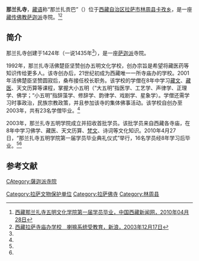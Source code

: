 {{Infobox Tibetan Buddhist monastery
|name = 那兰扎寺
|image =
|image size = 250px
|alt = 
|caption = 
|t=
|w=na len dra dgon pa
|to = 
|ipa={{IPA|}}
|z=
|thdl=
|e=
|tc=那蘭扎寺
|s=那兰扎寺
|p=
|m=
|k=
|pushpin_map = 
|latd =  | latm =  | lats =  | latNS = 
|longd=  | longm= | longs =| longEW = 
|iso_region = 
|map_caption = 
|mapsize = 
|location_country = 中国
|location = {{CHN}}[[西藏自治区|西藏自治区]][[拉萨市|拉萨市]][[林周县|林周县]]
|coordinates_display =
|founded_by = 
|date_founded =
|date_renovated =
|sect = [[萨迦派|萨迦派]]
|mather =
|children =
|dedicated_to = 
|tulku =
|head_lama = 
|head_mgh =
|no._of_monks = 
|architecture = 
|festivals =
|footnotes = 
}}
{{文物保护单位
| 级别 = 省级
| 省区市 = 西藏自治区
| 图片 = 
| 名称 = 那兰扎寺
| 编号 = 4-20
| 分类 = 古建筑
| 时代 = 公元1424年
| 所在 = [[拉萨市|拉萨市]][[林周县|林周县]][[卡孜乡|卡仔乡]]
| 登录 = 2007年5月22日
}}

'''那兰扎寺'''，[[藏语|藏语]]称“那兰扎贡巴”（{{bo|z=|w=na len dra dgon pa}}）位于[[西藏自治区|西藏自治区]][[拉萨市|拉萨市]][[林周县|林周县]][[卡孜乡|卡孜乡]]，是一座[[藏传佛教|藏传佛教]][[萨迦派|萨迦派]]寺院。<ref name=zgxzxww>[http://www.chinatibetnews.com/xizang/2010-04/28/content_453153.htm 西藏那兰扎寺五明文化学院第一届学员毕业，中国西藏新闻网，2010年04月28日]{{dead link|date=2018年4月 |bot=InternetArchiveBot |fix-attempted=yes }}</ref><ref name=sina>[http://news.sina.com.cn/o/2003-12-17/10331362648s.shtml 西藏拉萨寺庙办学校　喇嘛系统受教育，新浪，2003年12月17日]</ref>

==简介==
那兰扎寺创建于1424年（一说1435年<ref name=zgxzxww/>），是一座[[萨迦派|萨迦派]]寺院。

1992年，那兰扎寺活佛楚臣坚赞创办五明文化学校，创办宗旨是希望将藏医药等知识传给更多人。该寺创办后，21世纪初成为西藏唯一一所寺庙办的学校。2001年活佛楚臣坚赞圆寂后，桑布接任校长职务。该学校的学僧在8年中学习[[藏文|藏文]]、[[藏医|藏医]]、天文历算等课程，掌握大小五明（“大五明”指医学、工艺学、声律学、正理学、佛学；“小五明”指辞藻学、修辞学、韵律学、戏剧学、星象学）。学僧还需学习时事政治，民族宗教政策，并且参加该寺的集体佛事活动。该学校自创办至2003年，共有23名学僧毕业。<ref name=sina/>

2003年，那兰扎寺五明学院成立并招收首批学员。该批学员来自西藏各寺庙，在8年中学习佛学、藏医、天文历算、[[梵文|梵文]]、诗词等文化知识。2010年4月27日，“那兰扎寺五明学院第一届学员毕业典礼仪式”举行，16名学员经8年学习后毕业。<ref name=zgxzxww/><ref name=sina/>

==参考文献==
{{reflist}}

{{拉萨地标}}
[[Category:拉萨文物保护单位|Category:拉萨文物保护单位]]
[[Category:拉萨佛寺|Category:拉萨佛寺]]
[[CAtegory:薩迦派寺院|CAtegory:薩迦派寺院]]
[[Category:林周县|Category:林周县]]